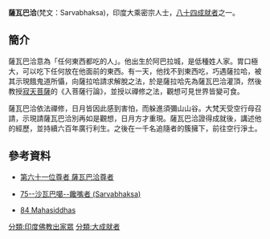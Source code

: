 '''薩瓦巴洽'''(梵文：Sarvabhaksa)，印度大乘密宗人士，[[八十四大成就者|八十四成就者]]之一。
==簡介==
薩瓦巴洽意為「任何東西都吃的人」。他出生於阿巴拉城，是低種姓人家。胃口極大，可以吃下任何放在他面前的東西。有一天，他找不到東西吃，巧遇薩拉哈，被其示現餓鬼道所懾，向薩拉哈請求解脫之法，於是薩拉哈先為薩瓦巴洽灌頂，然後教授[[寂天菩薩|寂天菩薩]]的《入菩薩行論》，並授以禪修之法，觀想可見世界皆變可食。

薩瓦巴洽依法禪修，日月皆因此感到害怕，而躲進須彌山山谷。大梵天受空行母召請，示現請薩瓦巴洽別再如是觀想，日月方才重現。薩瓦巴洽證得成就後，講述他的經歷，並持續六百年廣行利生。之後在一千名追隨者的簇擁下，前往空行淨土。

==參考資料==
{{reflist}}
*[http://www.lopon.org.tw/teachings/page2_1.aspx?cid=100&lid=101&id=4716 第六十一位尊者 薩瓦巴洽尊者] {{Wayback|url=http://www.lopon.org.tw/teachings/page2_1.aspx?cid=100&lid=101&id=4716 |date=20200929233251 }}

*[http://www.karmapa-news.com/page3_8_75.php 75--沙瓦巴噶--饞嘴者 (Sarvabhaksa)]{{dead link|date=2018年4月 |bot=InternetArchiveBot |fix-attempted=yes }}

*[http://www.tsemrinpoche.com/tsem-tulku-rinpoche/buddhas-dharma/vajradhara-and-84-mahasiddhas.html 84 Mahasiddhas]{{Wayback|url=http://www.tsemrinpoche.com/tsem-tulku-rinpoche/buddhas-dharma/vajradhara-and-84-mahasiddhas.html |date=20140905044317 }}
{{84Buddhist}}
[[分類:印度佛教出家眾|分類:印度佛教出家眾]]
[[分類:大成就者|分類:大成就者]]